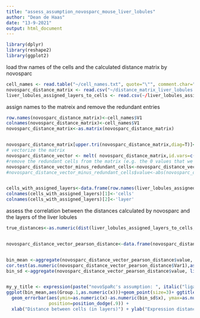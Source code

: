 ---
title: "assess_assumption_novosparc_mouse_liver_lobules"
author: "Dean de Haas"
date: "13-9-2021"
output: html_document
---

```{r setup, include=FALSE}
library(dplyr)
library(reshape2)
library(ggplot2)
```

load thw names of the cells and the calculated distance matrix by novosparc

```{r cars}
cell_names <- read.table("~/cell_names.txt", quote="\"", comment.char="")
novosparc_distance_matrix <- read.csv("~/distance_matrix_liver_lobules.csv", row.names=1)
liver_lobules_assigned_layers_to_cells <- read.csv(~/liver_lobules_assigned_to_layers_per_cell.txt", sep=";",row.names = 1)
```

assign names to the matreix and remove the redundant entries

```{r pressure, echo=FALSE}
row.names(novosparc_distance_matrix)<-cell_names$V1
colnames(novosparc_distance_matrix)<-cell_names$V1
novosparc_distance_matrix<-as.matrix(novosparc_distance_matrix)


novosparc_distance_matrix[upper.tri(novosparc_distance_matrix,diag=T)]<--1000000
# vectorize the matrix 
novosparc_distance_vector <- melt( novosparc_distance_matrix,id.vars=c('from','to'))
#remove the redundant cells from the matrix (e.g. the 0 values that we previously created)
novosparc_distance_vector_minus_redundant_cells<-novosparc_distance_vector[!(novosparc_distance_vector$value==-1000000),]
#novosparc_distance_vector_minus_redundant_cells$value<-abs(novosparc_distance_vector_minus_redundant_cells$value)


cells_with_assigned_layers<-data.frame(row.names(liver_lobules_assigned_layers_to_cells),liver_lobules_assigned_layers_to_cells$layer)
colnames(cells_with_assigned_layers)[1]<-'cells'
colnames(cells_with_assigned_layers)[2]<-'layer'
```

assess the correlation between the distances calculated by novosparc and the layers of the liver lobules

```{r setup, include=FALSE}
true_distances<-as.numeric(dist(liver_lobules_assigned_layers_to_cells,'euclidean'))


novosparc_distance_vector_pearson_distance<-data.frame(novosparc_distance_vector_minus_redundant_cells,true_distances)


bin_mean <-aggregate(novosparc_distance_vector_pearson_distance$value, list(novosparc_distance_vector_pearson_distance$true_distances), function(x) mean = mean(x)) 
cor.test(as.numeric(novosparc_distance_vector_pearson_distance$Var1),as.numeric(novosparc_distance_vector_pearson_distance$Var2),method='spearman')
bin_sd <-aggregate(novosparc_distance_vector_pearson_distance$value, list(novosparc_distance_vector_pearson_distance$true_distances), function(x) sd = sd(x))


my_y_title <- expression(paste("novoSpaRc's assumption: ", italic("ligand and receptor genes only")))
ggplot(bin_mean,aes(Group.1,as.numeric(x)))+geom_point(size=3)+ ggtitle(my_y_title)+geom_line(size=0.5)+
  geom_errorbar(aes(ymin=as.numeric(x)-as.numeric(bin_sd$x), ymax=as.numeric(x)+as.numeric(bin_sd$x)), width=.2,
                position=position_dodge(.9)) +
  xlab("Distance between cells (in layers)") + ylab("Expression distance")+scale_y_continuous( breaks=c(0.05,0.1,0.15,0.20,0.25,0.3,0.35,0.4,0.45,0.5,0.55,0.6,0.65,0.7,0.75,0.80,0.85))+theme(text = element_text(size = 16),axis.text.x = element_text( size=16),axis.text.y = element_text( size=16))  

```
